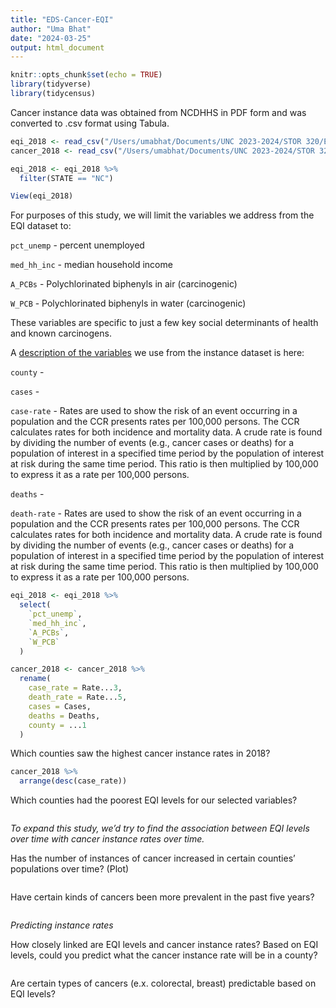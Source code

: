 ```yaml
---
title: "EDS-Cancer-EQI"
author: "Uma Bhat"
date: "2024-03-25"
output: html_document
---
```



```r
knitr::opts_chunk$set(echo = TRUE)
library(tidyverse)
library(tidycensus)
```

Cancer instance data was obtained from NCDHHS in PDF form and was converted to .csv format using Tabula.

```r
eqi_2018 <- read_csv("/Users/umabhat/Documents/UNC 2023-2024/STOR 320/Exploratory Data Analysis/Eqidata_all_domains_non-transformed_2013JULY18 (1).csv", show_col_types = FALSE)
cancer_2018 <- read_csv("/Users/umabhat/Documents/UNC 2023-2024/STOR 320/EDA/instance-data.csv", show_col_types = FALSE)
```

```r
eqi_2018 <- eqi_2018 %>% 
  filter(STATE == "NC")

View(eqi_2018)
```

For purposes of this study, we will limit the variables we address from the EQI dataset to:

`pct_unemp` - percent unemployed

`med_hh_inc` - median household income 

`A_PCBs` - Polychlorinated biphenyls in air (carcinogenic)

`W_PCB` - Polychlorinated biphenyls in water (carcinogenic)

These variables are specific to just a few key social determinants of health and known carcinogens. 

A [description of the variables](https://schs.dph.ncdhhs.gov/schs/CCR/incidence18/2018-CancerIncidenceandMortalityinNorthCarolinaReport-Final-WEB-v2.pdf) we use from the instance dataset is here:

`county` - 

`cases` - 

`case-rate` - Rates are used to show the risk of an event occurring in a population and the CCR presents rates per 100,000 persons. The CCR calculates rates for both incidence and mortality data. A crude rate is found by dividing the number of events (e.g., cancer cases or deaths) for a population of interest in a specified time period by the population of interest at risk during the same time period. This ratio is then multiplied by 100,000 to express it as a rate per 100,000 persons.

`deaths` - 

`death-rate` - Rates are used to show the risk of an event occurring in a population and the CCR presents rates per 100,000 persons. The CCR calculates rates for both incidence and mortality data. A crude rate is found by dividing the number of events (e.g., cancer cases or deaths) for a population of interest in a specified time period by the population of interest at risk during the same time period. This ratio is then multiplied by 100,000 to express it as a rate per 100,000 persons.

```r
eqi_2018 <- eqi_2018 %>%
  select(
    `pct_unemp`,
    `med_hh_inc`,
    `A_PCBs`,
    `W_PCB`
  )

cancer_2018 <- cancer_2018 %>% 
  rename(
    case_rate = Rate...3,
    death_rate = Rate...5,
    cases = Cases,
    deaths = Deaths,
    county = ...1
  )
```

Which counties saw the highest cancer instance rates in 2018? 

```r
cancer_2018 %>%
  arrange(desc(case_rate))
```

Which counties had the poorest EQI levels for our selected variables?

```r

```

*To expand this study, we'd try to find the association between EQI levels over time with cancer instance rates over time.*

Has the number of instances of cancer increased in certain counties' populations over time? (Plot)

```r

```

Have certain kinds of cancers been more prevalent in the past five years? 

```r

```

*Predicting instance rates* 

How closely linked are EQI levels and cancer instance rates? Based on EQI levels, could you predict what the cancer instance rate will be in a county?

```r

```

Are certain types of cancers (e.x. colorectal, breast) predictable based on EQI levels?

```r

```


